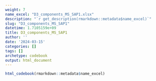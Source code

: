 ```yaml
---
weight: 7
name_excel: "D3_components_MS_SAP1.xlsx"
description: "`r get_description(rmarkdown::metadata$name_excel)`"
slug: "D3_components_MS_SAP1"
datetime: 1.7105159e+09
title: D3_components_MS_SAP1
author: ''
date: '2024-03-15'
categories: []
tags: []
archetype: codebook
output: html_document
---
```


```r
html_codebook(rmarkdown::metadata$name_excel)
```
